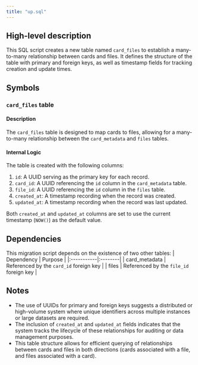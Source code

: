 ```yaml
---
title: "up.sql"
---
```


## High-level description
This SQL script creates a new table named `card_files` to establish a many-to-many relationship between cards and files. It defines the structure of the table with primary and foreign keys, as well as timestamp fields for tracking creation and update times.

## Symbols

### `card_files` table
#### Description
The `card_files` table is designed to map cards to files, allowing for a many-to-many relationship between the `card_metadata` and `files` tables.

#### Internal Logic
The table is created with the following columns:
1. `id`: A UUID serving as the primary key for each record.
2. `card_id`: A UUID referencing the `id` column in the `card_metadata` table.
3. `file_id`: A UUID referencing the `id` column in the `files` table.
4. `created_at`: A timestamp recording when the record was created.
5. `updated_at`: A timestamp recording when the record was last updated.

Both `created_at` and `updated_at` columns are set to use the current timestamp (`NOW()`) as the default value.

## Dependencies
This migration script depends on the existence of two other tables:
| Dependency | Purpose |
|:-----------|:--------|
| card_metadata | Referenced by the `card_id` foreign key |
| files | Referenced by the `file_id` foreign key |

## Notes
- The use of UUIDs for primary and foreign keys suggests a distributed or high-volume system where unique identifiers across multiple instances or large datasets are required.
- The inclusion of `created_at` and `updated_at` fields indicates that the system tracks the lifecycle of these relationships for auditing or data management purposes.
- This table structure allows for efficient querying of relationships between cards and files in both directions (cards associated with a file, and files associated with a card).